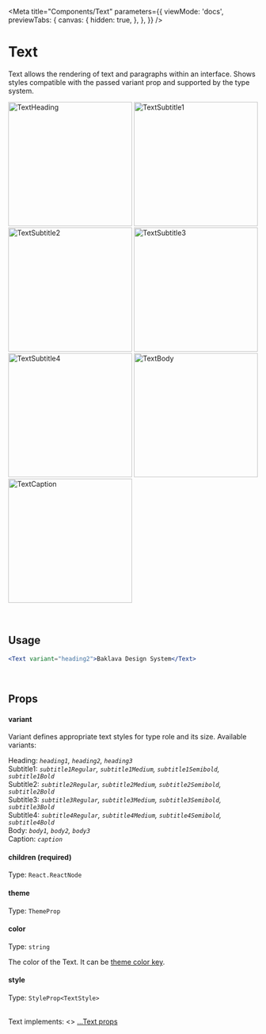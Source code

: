 
<Meta
  title="Components/Text"
  parameters={{
    viewMode: 'docs',
    previewTabs: {
      canvas: {
        hidden: true,
      },
    },
  }}
/>

# Text

Text allows the rendering of text and paragraphs within an interface. Shows styles compatible with the passed variant prop and supported by the type system.

<div
  style={{
    display: 'flex',
    flexWrap: 'wrap',
    justifyContent: 'center',
  }}>
  <img src={TextHeading} width="250" alt="TextHeading" />
  <img src={TextSubtitle1} width="250" alt="TextSubtitle1" />
  <img src={TextSubtitle2} width="250" alt="TextSubtitle2" />
  <img src={TextSubtitle3} width="250" alt="TextSubtitle3" />
  <img src={TextSubtitle4} width="250" alt="TextSubtitle4" />
  <img src={TextBody} width="250" alt="TextBody" />
  <img src={TextCaption} width="250" alt="TextCaption" />
</div>

<br/>
<br/>

## Usage

```jsx
<Text variant="heading2">Baklava Design System</Text>
```

<br />

## Props

#### variant

Variant defines appropriate text styles for type role and its size. Available variants:

Heading: _`heading1`, `heading2`, `heading3`_ <br />
Subtitle1: _`subtitle1Regular`, `subtitle1Medium`, `subtitle1Semibold`, `subtitle1Bold`_ <br />
Subtitle2: _`subtitle2Regular`, `subtitle2Medium`, `subtitle2Semibold`, `subtitle2Bold`_ <br />
Subtitle3: _`subtitle3Regular`, `subtitle3Medium`, `subtitle3Semibold`, `subtitle3Bold`_ <br />
Subtitle4: _`subtitle4Regular`, `subtitle4Medium`, `subtitle4Semibold`, `subtitle4Bold`_ <br />
Body: _`body1`, `body2`, `body3`_ <br />
Caption: _`caption`_ <br />

#### children (required)

Type: `React.ReactNode`

#### theme

Type: `ThemeProp`

#### color

Type: `string`

The color of the Text. 
It can be <a href="/docs/design-system-colors--page" title="title">theme color key</a>.

#### style

Type: `StyleProp<TextStyle>`

<br />
Text implements: <>
  <a href="https://reactnative.dev/docs/text#props" title="title">
    ...Text props
  </a>
</>
